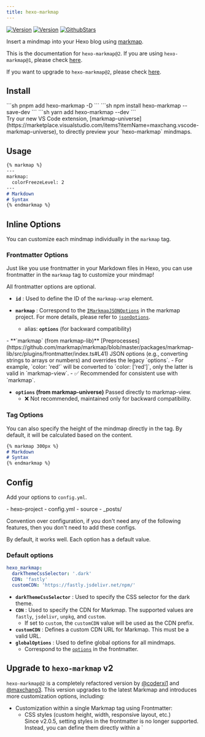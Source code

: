 ```yaml
---
title: hexo-markmap
---
```


<div id="badges">

[![Version](https://img.shields.io/npm/v/hexo-markmap)](https://npm.im/hexo-markmap)
[![Version](https://img.shields.io/npm/d18m/hexo-markmap)](https://npm.im/hexo-markmap)
[![GithubStars](https://img.shields.io/github/stars/markmap-universe/hexo-markmap?style=flat&logo=github&color=yellow)](https://github.com/markmap-universe/hexo-markmap)

</div>

Insert a mindmap into your Hexo blog using [markmap](https://markmap.js.org/).

<Aside type="caution">

This is the documentation for `hexo-markmap@2`. If you are using `hexo-markmap@1`, please check [here](https://github.com/markmap-universe/hexo-markmap/tree/legacy).

If you want to upgrade to `hexo-markmap@2`, please check [here](#upgrade-to-hexo-markmap-v2).

</Aside>

## Install

<Tabs syncKey="pkg">
<TabItem label="pnpm">
```sh
pnpm add hexo-markmap -D
```
</TabItem>

<TabItem label="npm">
```sh
npm install hexo-markmap --save-dev
```
</TabItem>

<TabItem label="yarn">
```sh
yarn add hexo-markmap --dev
```
</TabItem>
</Tabs>

<Aside type="tip">
Try our new VS Code extension, [markmap-universe](https://marketplace.visualstudio.com/items?itemName=maxchang.vscode-markmap-universe), to directly preview your `hexo-markmap` mindmaps.
</Aside>

## Usage

```markdown
{% markmap %}
---
markmap:
  colorFreezeLevel: 2
---
# Markdown
# Syntax
{% endmarkmap %}
```

## Inline Options

You can customize each mindmap individually in the `markmap` tag.

### Frontmatter Options

Just like you use frontmatter in your Markdown files in Hexo, you can use frontmatter in the `markmap` tag to customize your mindmap!

All frontmatter options are optional.

- **`id`** : Used to define the ID of the `markmap-wrap` element.  

- **`markmap`** : Correspond to the [`IMarkmapJSONOptions`](https://markmap.js.org/api/interfaces/markmap-view.IMarkmapJSONOptions.html) in the markmap project. For more details, please refer to [`jsonOptions`](https://markmap.js.org/docs/json-options#option-list).
  - alias: **`options`** (for backward compatibility)

<Aside type="tip" title='Difference between `markmap` and `options`'>
- **`markmap` (from markmap-lib)** 
  [Preprocesses](https://github.com/markmap/markmap/blob/master/packages/markmap-lib/src/plugins/frontmatter/index.ts#L41) JSON options (e.g., converting strings to arrays or numbers) and overrides the legacy `options`.
  - For example, `color: 'red'` will be converted to `color: ['red']`, only the latter is valid in `markmap-view`.
  - ✅ Recommended for consistent use with `markmap`.

- **`options` (from markmap-universe)** Passed directly to markmap-view.  
  - ❌ Not recommended, maintained only for backward compatibility.
</Aside>

### Tag Options

You can also specify the height of the mindmap directly in the tag. By default, it will be calculated based on the content.

```markdown
{% markmap 300px %}
# Markdown
# Syntax
{% endmarkmap %}
```
## Config

Add your options to `config.yml`.

<FileTree>
- hexo-project
  - config.yml
  - source
    - _posts/
</FileTree>


Convention over configuration, if you don't need any of the following features, then you don't need to add these configs.

By default, it works well. Each option has a default value.

### Default options

```yaml
hexo_markmap:
  darkThemeCssSelector: '.dark'
  CDN: 'fastly' 
  customCDN: 'https://fastly.jsdelivr.net/npm/'
```

- **`darkThemeCssSelector`** : Used to specify the CSS selector for the dark theme.  
- **`CDN`** : Used to specify the CDN for Markmap. The supported values are `fastly`, `jsdelivr`, `unpkg`, and `custom`.
  - If set to `custom`, the `customCDN` value will be used as the CDN prefix.
- **`customCDN`** : Defines a custom CDN URL for Markmap. This must be a valid URL.
- **`globalOptions`** : Used to define global options for all mindmaps.    
  - Correspond to the [`options`](#frontmatter-options) in the frontmatter.

## Upgrade to `hexo-markmap` v2

`hexo-markmap@2` is a completely refactored version by [@coderxi1](https://github.com/coderxi1/) and [@maxchang3](https://github.com/maxchang3/). This version upgrades to the latest Markmap and introduces more customization options, including:

- Customization within a single Markmap tag using Frontmatter:
  - CSS styles (custom height, width, responsive layout, etc.)
    <Aside type="tip">
    Since v2.0.5, setting styles in the frontmatter is no longer supported. Instead, you can define them directly within a `<style>` tag by combining it with the `id` option.
    </Aside>
  - Markmap's [JSON Options](https://markmap.js.org/docs/json-options#option-list)
- Automatic CDN URL generation using Markmap’s built-in URL Builder
- Automatic generation of corresponding CDN tags based on syntax
- Support for dark mode and fullscreen button
- Refactored in TypeScript with test coverage

Note that some implementation details differ from `hexo-markmap@1`. If you do not require these new features, you may continue using `hexo-markmap@1`.

To upgrade to `hexo-markmap@2`, follow these steps:

<Steps>
1. Install `hexo-markmap@2` using your preferred package manager:

    <Tabs syncKey="pkg">
      <TabItem label="pnpm">
        ```sh
        pnpm add hexo-markmap@2 -D
        ```
      </TabItem>
      <TabItem label="npm">
        ```sh
        npm install hexo-markmap@2 --save-dev
        ```
      </TabItem>
      <TabItem label="yarn">
        ```sh
        yarn add hexo-markmap@2 -D
        ```
      </TabItem>
    </Tabs>

2. Modify your `config.yml` as needed:

   - The following configuration options are **no longer supported**:
      ```diff lang="yaml"
      hexo_markmap:
      -  pjax: false
      -  katex: false
      -  prism: false
      -  lockView: false
      -  fixSVGAttrNaN: false
      ```
      - The new version no longer supports `pjax` compatibility;
      - KaTeX and Prism.js are now automatically detected and generate corresponding CDN tags;
      - You can disable `pan` and `zoom` in the Frontmatter `options` to achieve the `lockView` effect.

   - `CDN` configuration logic has also changed:
      ```diff lang="yaml"
      hexo_markmap:
      -  - userCDN:
      -      d3_js: https://fastly.jsdelivr.net/npm/d3@6
      -      markmap_view_js: https://fastly.jsdelivr.net/npm/markmap-view@0.2.7
      -      katex_css: https://fastly.jsdelivr.net/npm/katex@0.12.0/dist/katex.min.css
      -      prism_css: https://fastly.jsdelivr.net/npm/prismjs@1.25.0/themes/prism.css
      +  CDN: 'custom'
      +  customCDN: 'https://fastly.jsdelivr.net/npm/'
      ```
      - The new `CDN` setting supports `fastly`, `jsdelivr`, `unpkg`, and a `custom` option;
      - If you choose `custom`, the `customCDN` value will be used as the CDN prefix.

   - Additionally, the previous `depth` parameter for setting fold levels has been removed. Instead, you can use the `initialExpandLevel` option in Frontmatter.
3. Update your `markmap` tags in your Markdown files:

   - The `markmap` tag now supports frontmatter options. You can specify the options directly in the tag, like this:
      ```markdown
      {% markmap %}
      ---
      markmap:
        colorFreezeLevel: 2
      ---
      # Markdown
      # Syntax
      {% endmarkmap %}
      ```

   - You can still customize the height of the mindmap directly in the tag, by default it will be calculated based on the content:
      ```diff lang="markdown"
      - {% markmap 300px %}
      + {% markmap %}
      # Markdown
      # Syntax
      {% endmarkmap %}
      ```
4. Finally, regenerate your blog.
</Steps>


## Example 

<details>
````markdown
{% markmap %}
---
options:
  colorFreezeLevel: 2
---

## Links

- [Website](https://markmap.js.org/)
- [GitHub](https://github.com/gera2ld/markmap)

## Related Projects

- [coc-markmap](https://github.com/gera2ld/coc-markmap) for Neovim
- [markmap-vscode](https://marketplace.visualstudio.com/items?itemName=gera2ld.markmap-vscode) for VSCode
- [eaf-markmap](https://github.com/emacs-eaf/eaf-markmap) for Emacs

## Features

Note that if blocks and lists appear at the same level, the lists will be ignored.

### Lists

- **strong** ~~del~~ *italic* ==highlight==
- `inline code`
- [x] checkbox
- Katex: $x = {-b \pm \sqrt{b^2-4ac} \over 2a}$ <!-- markmap: fold -->
  - [More Katex Examples](#?d=gist:af76a4c245b302206b16aec503dbe07b:katex.md)
- Now we can wrap very very very very long text based on `maxWidth` option
- Ordered list
  1. item 1
  2. item 2

### Blocks
<!-- To avoid hexo treat the following as code block, we need to use a list -->
- ```js 
  console.log('hello, JavaScript')
  ```

- | Products | Price |
  |-|-|
  | Apple | 4 |
  | Banana | 2 |

- ![](https://markmap.js.org/favicon.png)
{% endmarkmap %}
````
</details>

## Contributors

Thanks to all contributors🥰!

<a href="https://github.com/maxchang3/hexo-markmap/graphs/contributors">
  <img src="https://contrib.rocks/image?repo=maxchang3/hexo-markmap" />
</a>

## Credits

- This project would not have been possible without [markmap](https://markmap.js.org/).
- Originally inspired by [hexo-simple-mindmap](https://github.com/HunterXuan/hexo-simple-mindmap).
- Thanks to [@coderxi1](https://github.com/coderxi1/) for conceiving and implementing the initial version 2!

